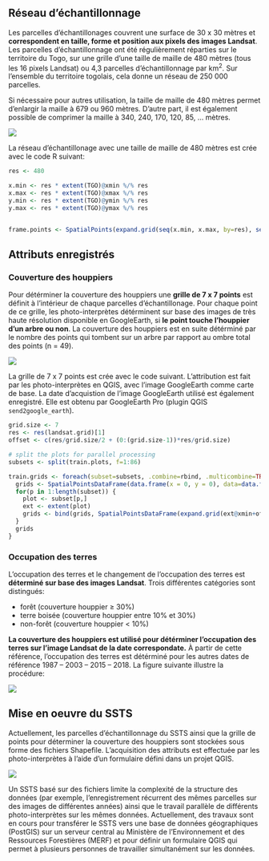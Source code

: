 

## Réseau d'échantillonnage

Les parcelles d'échantillonages couvrent une surface de 30 x 30 mètres et **correspondent en taille, forme et position aux pixels des images Landsat**. Les parcelles d'échantillonnage ont été régulièrement réparties sur le territoire du Togo, sur une grille d'une taille de maille de 480 mètres (tous les 16 pixels Landsat) ou 4,3 parcelles d'échantillonnage par km^2^. Sur l'ensemble du territoire togolais, cela donne un réseau de 250 000 parcelles. 

Si nécessaire pour autres utilisation, la taille de maille de 480 mètres permet d'enlargir la maille à 679 ou 960 mètres. D'autre part, il est également possible de comprimer la maille à 340, 240, 170, 120, 85, ... mètres.

![](images/SSTS-sampling-grid.png)
        
La réseau d'échantillonage avec une taille de maille de 480 mètres est crée avec le code R suivant:

```r
res <- 480

x.min <- res * extent(TGO)@xmin %/% res
x.max <- res * extent(TGO)@xmax %/% res
y.min <- res * extent(TGO)@ymin %/% res
y.max <- res * extent(TGO)@ymax %/% res


frame.points <- SpatialPoints(expand.grid(seq(x.min, x.max, by=res), seq(y.min, y.max, by=res)), proj4string=utm.31)[TGO]
```


## Attributs enregistrés


### Couverture des houppiers {#SSTS-couverture-houppiers}

Pour détérminer la couverture des houppiers une **grille de 7 x 7 points** est définit à l'intérieur de chaque parcelles d'échantillonage. Pour chaque point de ce grille, les photo-interprètes détérminent sur base des images de très haute résolution disponible en GoogleEarth, si **le point touche l'houppier d'un arbre ou non**. La couverture des houppiers est en suite détérminé par le nombre des points qui tombent sur un arbre par rapport au ombre total des points (n = 49).

![](images/SSTS-tree-cover.png)

La grille de 7 x 7 points est crée avec le code suivant. L'attribution est fait par les photo-interprètes en QGIS, avec l'image GoogleEarth comme carte de base. La date d'acquistion de l'image GoogleEarth utilisé est également enregistré. Elle est obtenu par GoogleEarth Pro (plugin QGIS `send2google_earth`).

```r
grid.size <- 7
res <- res(landsat.grid)[1]
offset <- c(res/grid.size/2 + (0:(grid.size-1))*res/grid.size)

# split the plots for parallel processing
subsets <- split(train.plots, f=1:86)

train.grids <- foreach(subset=subsets, .combine=rbind, .multicombine=TRUE) %dopar% { 
  grids <- SpatialPointsDataFrame(data.frame(x = 0, y = 0), data=data.frame(PLOTID = 0, SAMPLEID = 0, GRIDPOINT = 0))[-1,]
  for(p in 1:length(subset)) {
    plot <- subset[p,]
    ext <- extent(plot)
    grids <- bind(grids, SpatialPointsDataFrame(expand.grid(ext@xmin+offset, ext@ymin+offset), data=data.frame(PLOTID = plot$PLOTID, SAMPLEID = plot$SAMPLEID, GRIDPOINT = 1:grid.size^2)))
  }
  grids
}
```

### Occupation des terres {#SSTS-occupation-terres}

L'occupation des terres et le changement de l'occupation des terres est **déterminé sur base des images Landsat**. Trois différentes catégories sont distingués:

- forêt (couverture houppier ≥ 30%)
- terre boisée (couverture houppier entre 10% et 30%)
- non-forêt (couverture houppier < 10%)

**La couverture des houppiers est utilisé pour détérminer l'occupation des terres sur l'image Landsat de la date correspondate.** À partir de cette référence, l'occupation des terres est détérminé pour les autres dates de référence 1987 -- 2003 -- 2015 -- 2018. La figure suivante illustre la procédure:

![](images/SSTS-land-cover.png)

## Mise en oeuvre du SSTS

Actuellement, les parcelles d'échantillonnage du SSTS ainsi que la grille de points pour déterminer la couverture des houppiers sont stockées sous forme des fichiers Shapefile. L'acquisition des attributs est effectuée par les photo-interprètes à l'aide d'un formulaire défini dans un projet QGIS.

![](images/SSTS-qgis-form.png)

Un SSTS basé sur des fichiers limite la complexité de la structure des données (par exemple, l'enregistrement récurrent des mêmes parcelles sur des images de différentes années) ainsi que le travail parallèle de différents photo-interprètes sur les mêmes données. Actuellement, des travaux sont en cours pour transférer le SSTS vers une base de données géographiques (PostGIS) sur un serveur central au Ministère de l'Environnement et des Ressources Forestières (MERF) et pour définir un formulaire QGIS qui permet à plusieurs personnes de travailler simultanément sur les données.


